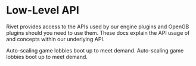
# Low-Level API

Rivet provides access to the APIs used by our engine plugins and OpenGB plugins should you need to use them.
These docs explain the API usage of and concepts within our underlying API.

<ResourceGroup>
  <Resource title='Dynamic Servers' icon={faServer} href='/docs/core/dynamic-servers/overview'>
    Auto-scaling game lobbies boot up to meet demand.
  </Resource>
  <Resource title='Dynamic Servers API' icon={faCircleNodes} href='/docs/core/dynamic-servers/api/create'>
    Auto-scaling game lobbies boot up to meet demand.
  </Resource>
</ResourceGroup>
